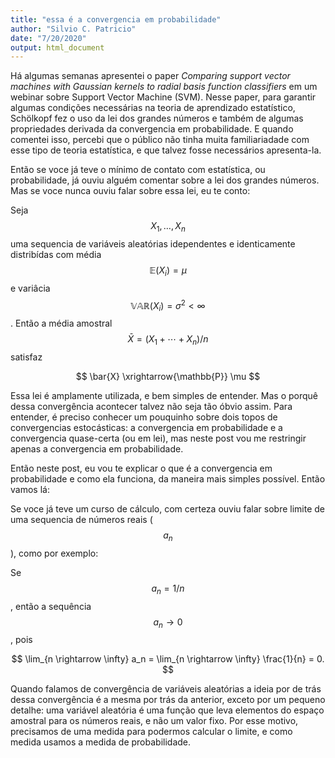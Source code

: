 ```yaml
---
title: "essa é a convergencia em probabilidade"
author: "Silvio C. Patricio"
date: "7/20/2020"
output: html_document
---
```


Há algumas semanas apresentei o paper _Comparing support vector machines with Gaussian kernels to radial basis function classifiers_ em um webinar sobre Support Vector Machine (SVM). Nesse paper, para garantir algumas condições necessárias na teoria de aprendizado estatístico, Schölkopf fez o uso da lei dos grandes números e também de algumas propriedades derivada da convergencia em probabilidade. E quando comentei isso, percebi que o público não tinha muita familiariadade com esse tipo de teoria estatística, e que talvez fosse necessários apresenta-la.

Então se voce já teve o mínimo de contato com estatística, ou probabilidade, já ouviu alguém comentar sobre a lei dos grandes números. Mas se voce nunca ouviu falar sobre essa lei, eu te conto: 

Seja $$X_1, \dots, X_n$$ uma sequencia de variáveis aleatórias idependentes e identicamente distribídas com média $$ \mathbb{E}(X_i) = \mu $$ e variâcia $$\mathbb{VAR}(X_i) = \sigma^2 < \infty$$. Então a média amostral $$ \bar{X} = (X_1 + \cdots + X_n)/n $$ satisfaz

$$
\bar{X} \xrightarrow{\mathbb{P}} \mu
$$

Essa lei é amplamente utilizada, e bem simples de entender. Mas o porquê dessa convergência acontecer talvez não seja tão óbvio assim. Para entender, é preciso conhecer um pouquinho sobre dois topos de convergencias estocásticas: a convergencia em probabilidade e a convergencia quase-certa (ou em lei), mas neste post vou me restringir apenas a convergencia em probabilidade.

Então neste post, eu vou te explicar o que é a convergencia em probabilidade e como ela funciona, da maneira mais simples possível. Então vamos lá:

Se voce já teve um curso de cálculo, com certeza ouviu falar sobre limite de uma sequencia de números reais ($$a_n$$), como por exemplo: 

Se $$a_n = 1/n $$, então a sequência $$ a_n \rightarrow 0$$, pois

$$
\lim_{n \rightarrow \infty} a_n = \lim_{n \rightarrow \infty} \frac{1}{n} = 0.
$$

Quando falamos de convergência de variáveis aleatórias a ideia por de trás dessa convergência é a mesma por trás da anterior, exceto por um pequeno detalhe: uma variável aleatória é uma função que leva elementos do espaço amostral para os números reais, e não um valor fixo. Por esse motivo, precisamos de uma medida para podermos calcular o limite, e como medida usamos a medida de probabilidade.











